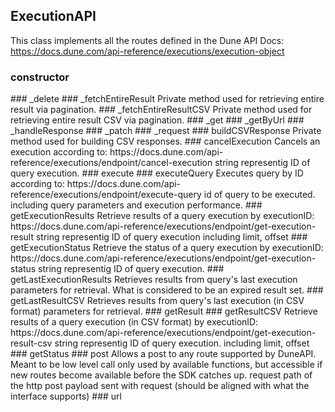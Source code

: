 ## ExecutionAPI 
This class implements all the routes defined in the Dune API Docs:
https://docs.dune.com/api-reference/executions/execution-object

### constructor


<ParamField path="apiKey" type="">

</ParamField>
<ParamField path="apiVersion" type="">

</ParamField>
### _delete


<ParamField path="route" type="">

</ParamField>
### _fetchEntireResult
Private method used for retrieving entire result via pagination.

<ParamField path="results" type="">

</ParamField>
### _fetchEntireResultCSV
Private method used for retrieving entire result CSV via pagination.

<ParamField path="results" type="">

</ParamField>
### _get


<ParamField path="route" type="">

</ParamField>
<ParamField path="params" type="">

</ParamField>
<ParamField path="raw" type="">

</ParamField>
### _getByUrl


<ParamField path="url" type="">

</ParamField>
<ParamField path="params" type="">

</ParamField>
<ParamField path="raw" type="">

</ParamField>
### _handleResponse


<ParamField path="responsePromise" type="">

</ParamField>
### _patch


<ParamField path="route" type="">

</ParamField>
<ParamField path="params" type="">

</ParamField>
### _request


<ParamField path="method" type="">

</ParamField>
<ParamField path="url" type="">

</ParamField>
<ParamField path="payload" type="">

</ParamField>
<ParamField path="raw" type="">

</ParamField>
<ParamField path="content_type" type="">

</ParamField>
### buildCSVResponse
Private method used for building CSV responses.

<ParamField path="response" type="">

</ParamField>
### cancelExecution
Cancels an execution according to:
https://docs.dune.com/api-reference/executions/endpoint/cancel-execution

<ParamField path="executionId" type="text">
string representig ID of query execution.
</ParamField>
### execute


<ParamField path="queryID" type="">

</ParamField>
<ParamField path="parameters" type="">

</ParamField>
### executeQuery
Executes query by ID according to:
https://docs.dune.com/api-reference/executions/endpoint/execute-query

<ParamField path="queryID" type="text">
id of query to be executed.
</ParamField>
<ParamField path="params" type="text">
including query parameters and execution performance.
</ParamField>
### getExecutionResults
Retrieve results of a query execution by executionID:
https://docs.dune.com/api-reference/executions/endpoint/get-execution-result

<ParamField path="executionId" type="text">
string representig ID of query execution
</ParamField>
<ParamField path="params" type="text">
including limit, offset
</ParamField>
### getExecutionStatus
Retrieve the status of a query execution by executionID:
https://docs.dune.com/api-reference/executions/endpoint/get-execution-status

<ParamField path="executionId" type="text">
string representig ID of query execution.
</ParamField>
### getLastExecutionResults
Retrieves results from query's last execution

<ParamField path="queryId" type="">

</ParamField>
<ParamField path="params" type="text">
parameters for retrieval.
</ParamField>
<ParamField path="expiryAgeHours" type="text">
What is considered to be an expired result set.
</ParamField>
### getLastResultCSV
Retrieves results from query's last execution (in CSV format)

<ParamField path="queryId" type="">

</ParamField>
<ParamField path="params" type="text">
parameters for retrieval.
</ParamField>
### getResult


<ParamField path="jobID" type="">

</ParamField>
### getResultCSV
Retrieve results of a query execution (in CSV format) by executionID:
https://docs.dune.com/api-reference/executions/endpoint/get-execution-result-csv

<ParamField path="executionId" type="text">
string representig ID of query execution.
</ParamField>
<ParamField path="params" type="text">
including limit, offset
</ParamField>
### getStatus


<ParamField path="jobID" type="">

</ParamField>
### post
Allows a post to any route supported by DuneAPI.
Meant to be low level call only used by available functions,
but accessible if new routes become available before the SDK catches up.

<ParamField path="route" type="text">
request path of the http post
</ParamField>
<ParamField path="params" type="text">
payload sent with request (should be aligned with what the interface supports)
</ParamField>
<ParamField path="content_type" type="">

</ParamField>
### url


<ParamField path="route" type="">

</ParamField>
